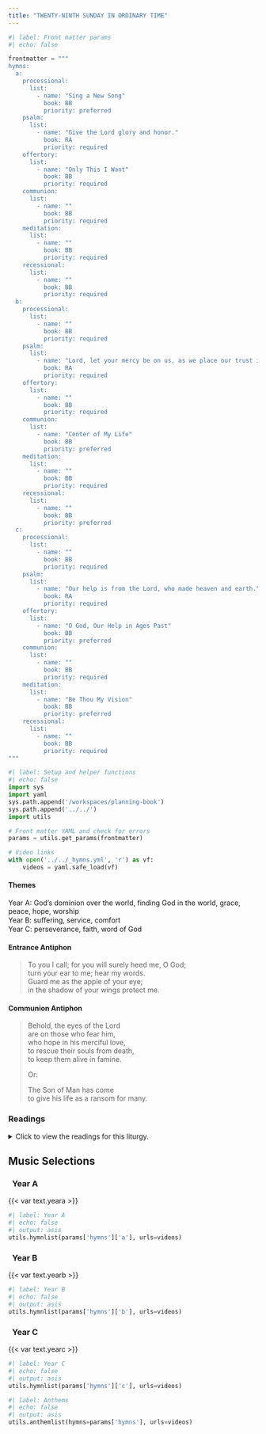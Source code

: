 ```yaml
---
title: "TWENTY-NINTH SUNDAY IN ORDINARY TIME"
---
```


```python
#| label: Front matter params
#| echo: false

frontmatter = """
hymns:
  a:
    processional:
      list:
        - name: "Sing a New Song"
          book: BB
          priority: preferred
    psalm:
      list:
        - name: "Give the Lord glory and honor."
          book: RA
          priority: required
    offertory:
      list:
        - name: "Only This I Want"
          book: BB
          priority: required
    communion:
      list:
        - name: ""
          book: BB
          priority: required
    meditation:
      list:
        - name: ""
          book: BB
          priority: required
    recessional:
      list:
        - name: ""
          book: BB
          priority: required
  b:
    processional:
      list:
        - name: ""
          book: BB
          priority: required
    psalm:
      list:
        - name: "Lord, let your mercy be on us, as we place our trust in you."
          book: RA
          priority: required
    offertory:
      list:
        - name: ""
          book: BB
          priority: required
    communion:
      list:
        - name: "Center of My Life"
          book: BB
          priority: preferred
    meditation:
      list:
        - name: ""
          book: BB
          priority: required
    recessional:
      list:
        - name: ""
          book: BB
          priority: preferred
  c:
    processional:
      list:
        - name: ""
          book: BB
          priority: required
    psalm:
      list:
        - name: "Our help is from the Lord, who made heaven and earth."
          book: RA
          priority: required
    offertory:
      list:
        - name: "O God, Our Help in Ages Past"
          book: BB
          priority: preferred
    communion:
      list:
        - name: ""
          book: BB
          priority: required
    meditation:
      list:
        - name: "Be Thou My Vision"
          book: BB
          priority: preferred
    recessional:
      list:
        - name: ""
          book: BB
          priority: required
"""
```

```python
#| label: Setup and helper functions
#| echo: false
import sys
import yaml
sys.path.append('/workspaces/planning-book')
sys.path.append('../../')
import utils

# Front matter YAML and check for errors
params = utils.get_params(frontmatter)

# Video links
with open('../../_hymns.yml', 'r') as vf:
    videos = yaml.safe_load(vf)
```

:::  {.red}
#### **Themes**
:::

[Year A:]{.red} God’s dominion over the world, finding God in the
world, grace, peace, hope, worship  
[Year B:]{.red} suﬀering, service, comfort  
[Year C:]{.red} perseverance, faith, word of God  

:::  {.red}
#### **Entrance Antiphon**
:::

> To you I call; for you will surely heed me, O God;  
> turn your ear to me; hear my words.  
> Guard me as the apple of your eye;  
> in the shadow of your wings protect me.  

:::  {.red}
#### **Communion Antiphon**
:::

> Behold, the eyes of the Lord  
> are on those who fear him,  
> who hope in his merciful love,  
> to rescue their souls from death,  
> to keep them alive in famine.  
>
> [Or:]{.red}  
> 
> The Son of Man has come  
> to give his life as a ransom for many.  

:::: {.content-visible when-format="html"}
::: {.red}
### Readings
:::

<details>
  <summary>Click to view the readings for this liturgy.</summary>

::: {.red}
### &nbsp; Year A

#### First Reading [Isaiah 45:1, 4-6]{style="float:right" .small}
:::

Thus says the LORD to his anointed, Cyrus,  
whose right hand I grasp,  
subduing nations before him,  
and making kings run in his service,  
opening doors before him  
and leaving the gates unbarred:  
For the sake of Jacob, my servant,  
of Israel, my chosen one,  
I have called you by your name,  
giving you a title, though you knew me not.  
I am the LORD and there is no other,  
there is no God besides me.  
It is I who arm you, though you know me not,  
so that toward the rising and the setting of the sun  
people may know that there is none besides me.  
I am the LORD, there is no other.  

***

::: {.red}
#### Responsorial Psalm [Psalm 96:1, 3, 4-5, 7-8, 9-10]{style="float:right" .small}
:::

**[℟.]{.red}** **Give the Lord glory and honor.**  

Sing to the LORD a new song;  
sing to the LORD, all you lands.  
Tell his glory among the nations;  
among all peoples, his wondrous deeds. **[℟.]{.red}**  

For great is the LORD and highly to be praised;  
awesome is he, beyond all gods.  
For all the gods of the nations are things of nought,  
but the LORD made the heavens. **[℟.]{.red}**  

Give to the LORD, you families of nations,  
give to the LORD glory and praise;  
give to the LORD the glory due his name!  
Bring gifts, and enter his courts. **[℟.]{.red}**  

Worship the LORD, in holy attire;  
tremble before him, all the earth;  
say among the nations: The LORD is king,  
he governs the peoples with equity. **[℟.]{.red}**  

***

::: {.red}
#### Second Reading [1 Thessalonians 1:1-5b]{style="float:right" .small}
:::

Paul, Silvanus, and Timothy to the church of the Thessalonians  
in God the Father and the Lord Jesus Christ:  
grace to you and peace.  
We give thanks to God always for all of you,  
remembering you in our prayers,  
unceasingly calling to mind your work of faith and labor of love  
and endurance in hope of our Lord Jesus Christ,  
before our God and Father,  
knowing, brothers and sisters loved by God,  
how you were chosen.  
For our gospel did not come to you in word alone,  
but also in power and in the Holy Spirit and with much conviction.  

***

::: {.red}
#### Gospel Acclamation [Philippians 2:15d, 16a]{style="float:right" .small}
:::

**[℟.]{.red}** **Alleluia, alleluia.**  
Shine like lights in the world  
as you hold on to the word of life. **[℟.]{.red}**  

***

::: {.red}
#### Gospel [Matthew 22:15-21]{style="float:right" .small}
:::

The Pharisees went off  
and plotted how they might entrap Jesus in speech.  
They sent their disciples to him, with the Herodians, saying,  
"Teacher, we know that you are a truthful man  
and that you teach the way of God in accordance with the truth.  
And you are not concerned with anyone's opinion,  
for you do not regard a person's status.  
Tell us, then, what is your opinion:  
Is it lawful to pay the census tax to Caesar or not?"  
Knowing their malice, Jesus said,  
"Why are you testing me, you hypocrites?  
Show me the coin that pays the census tax."  
Then they handed him the Roman coin.  
He said to them, "Whose image is this and whose inscription?"  
They replied, "Caesar's."  
At that he said to them,  
"Then repay to Caesar what belongs to Caesar  
and to God what belongs to God."  

::: {.centered}
{{< var symbols.cross >}} &nbsp; {{< var symbols.cross >}} &nbsp; {{< var symbols.cross >}}
:::

::: {.red}
### &nbsp; Year B

#### First Reading [Isaiah 53:10-11]{style="float:right" .small}
:::

The LORD was pleased  
&emsp; to crush him in infirmity.  

If he gives his life as an offering for sin,  
&emsp; he shall see his descendants in a long life,  
&emsp; and the will of the LORD shall be accomplished through him.  

Because of his affliction  
&emsp; he shall see the light in fullness of days;  
through his suffering, my servant shall justify many,  
&emsp; and their guilt he shall bear.  

***

::: {.red}
#### Responsorial Psalm [Psalm 33:4-5, 18-19, 20, 22]{style="float:right" .small}
:::

**[℟.]{.red}** **Lord, let your mercy be on us, as we place our trust in you.**  

Upright is the word of the LORD,  
&emsp; and all his works are trustworthy.  
He loves justice and right;  
&emsp; of the kindness of the LORD the earth is full. **[℟.]{.red}**  

See, the eyes of the LORD are upon those who fear him,  
&emsp; upon those who hope for his kindness,  
To deliver them from death  
&emsp; and preserve them in spite of famine. **[℟.]{.red}**  

Our soul waits for the LORD,  
&emsp; who is our help and our shield.  
May your kindness, O LORD, be upon us  
&emsp; who have put our hope in you. **[℟.]{.red}**  

***

::: {.red}
#### Second Reading [Hebrews 4:14-16]{style="float:right" .small}
:::

Brothers and sisters:  
Since we have a great high priest who has passed through the heavens,  
Jesus, the Son of God,  
let us hold fast to our confession.  
For we do not have a high priest  
who is unable to sympathize with our weaknesses,  
but one who has similarly been tested in every way,  
yet without sin.  
So let us confidently approach the throne of grace  
to receive mercy and to find grace for timely help.  

***

::: {.red}
#### Gospel Acclamation [Mark 10:45]{style="float:right" .small}
:::

**[℟.]{.red}** **Alleluia, alleluia.**  
The Son of Man came to serve  
and to give his life as a ransom for many. **[℟.]{.red}**  

***

::: {.red}
#### Gospel [Mark 10:35-45 or 10:42-45]{style="float:right" .small}
:::

James and John, the sons of Zebedee, came to Jesus and said to him,  
"Teacher, we want you to do for us whatever we ask of you."  
He replied, "What do you wish me to do for you?"  
They answered him, "Grant that in your glory  
we may sit one at your right and the other at your left."  
Jesus said to them, "You do not know what you are asking.  
Can you drink the cup that I drink  
or be baptized with the baptism with which I am baptized?"  
They said to him, "We can."  
Jesus said to them, "The cup that I drink, you will drink,  
and with the baptism with which I am baptized, you will be baptized;  
but to sit at my right or at my left is not mine to give  
but is for those for whom it has been prepared."  
When the ten heard this, they became indignant at James and John.  
Jesus summoned them and said to them,  
"You know that those who are recognized as rulers over the Gentiles
lord it over them,  
and their great ones make their authority over them felt.  
But it shall not be so among you.  
Rather, whoever wishes to be great among you will be your servant;  
whoever wishes to be first among you will be the slave of all.  
For the Son of Man did not come to be served  
but to serve and to give his life as a ransom for many."  

[Or:]{.red}  

Jesus summoned the twelve and said to them,  
"You know that those who are recognized as rulers over the Gentiles
lord it over them,  
and their great ones make their authority over them felt.  
But it shall not be so among you.  
Rather, whoever wishes to be great among you will be your servant;  
whoever wishes to be first among you will be the slave of all.  
For the Son of Man did not come to be served  
but to serve and to give his life as a ransom for many."  

::: {.centered}
{{< var symbols.cross >}} &nbsp; {{< var symbols.cross >}} &nbsp; {{< var symbols.cross >}}
:::

::: {.red}
### &nbsp; Year C

#### First Reading [Exodus 17:8-13]{style="float:right" .small}
:::

In those days, Amalek came and waged war against Israel.  
Moses, therefore, said to Joshua,  
"Pick out certain men,  
and tomorrow go out and engage Amalek in battle.  
I will be standing on top of the hill  
with the staff of God in my hand."  
So Joshua did as Moses told him:  
he engaged Amalek in battle  
after Moses had climbed to the top of the hill with Aaron and Hur.  
As long as Moses kept his hands raised up,  
Israel had the better of the fight,  
but when he let his hands rest,  
Amalek had the better of the fight.  
Moses'hands, however, grew tired;  
so they put a rock in place for him to sit on.  
Meanwhile Aaron and Hur supported his hands,  
one on one side and one on the other,  
so that his hands remained steady till sunset.  
And Joshua mowed down Amalek and his people  
with the edge of the sword.  

***

::: {.red}
#### Responsorial Psalm [Psalm 121:1-2, 3-4, 5-6, 7-8]{style="float:right" .small}
:::

**[℟.]{.red}** **Our help is from the Lord, who made heaven and earth.**  

I lift up my eyes toward the mountains;  
whence shall help come to me?  
My help is from the LORD,  
who made heaven and earth. **[℟.]{.red}**  

May he not suffer your foot to slip;  
may he slumber not who guards you:  
indeed he neither slumbers nor sleeps,  
the guardian of Israel. **[℟.]{.red}**  

The LORD is your guardian; the LORD is your shade;  
he is beside you at your right hand.  
The sun shall not harm you by day,  
nor the moon by night. **[℟.]{.red}**  

The LORD will guard you from all evil;  
he will guard your life.  
The LORD will guard your coming and your going,  
both now and forever. **[℟.]{.red}**  

***

::: {.red}
#### Second Reading [2 Timothy 3:14-4:2]{style="float:right" .small}
:::

Beloved:  
Remain faithful to what you have learned and believed,  
because you know from whom you learned it,  
and that from infancy you have known the sacred Scriptures,  
which are capable of giving you wisdom for salvation  
through faith in Christ Jesus.  
All Scripture is inspired by God  
and is useful for teaching, for refutation, for correction,  
and for training in righteousness,  
so that one who belongs to God may be competent,  
equipped for every good work.  

I charge you in the presence of God and of Christ Jesus,  
who will judge the living and the dead,  
and by his appearing and his kingly power:  
proclaim the word;  
be persistent whether it is convenient or inconvenient;  
convince, reprimand, encourage through all patience and teaching.  

***

::: {.red}
#### Gospel Acclamation [Hebrews 4:12]{style="float:right" .small}
:::

**[℟.]{.red}** **Alleluia, alleluia.**  
The word of God is living and effective,  
discerning reflections and thoughts of the heart. **[℟.]{.red}**  

***

::: {.red}
#### Gospel [Luke 18:1-8]{style="float:right" .small}
:::

Jesus told his disciples a parable  
about the necessity for them to pray always without becoming weary.  
He said, "There was a judge in a certain town  
who neither feared God nor respected any human being.  
And a widow in that town used to come to him and say,  
'Render a just decision for me against my adversary.'  
For a long time the judge was unwilling, but eventually he thought,  
'While it is true that I neither fear God nor respect any human being,  
because this widow keeps bothering me  
I shall deliver a just decision for her  
lest she finally come and strike me.'"  
The Lord said, "Pay attention to what the dishonest judge says.  
Will not God then secure the rights of his chosen ones  
who call out to him day and night?  
Will he be slow to answer them?  
I tell you, he will see to it that justice is done for them speedily.  
But when the Son of Man comes, will he find faith on earth?"  

::: {.centered}
{{< var symbols.cross >}} &nbsp; {{< var symbols.cross >}} &nbsp; {{< var symbols.cross >}}
:::

</details>
::::

::: {.red}
## Music Selections
:::

::: {.titlered}
### &nbsp; Year A
:::
{{< var text.yeara >}}

```python
#| label: Year A
#| echo: false
#| output: asis
utils.hymnlist(params['hymns']['a'], urls=videos)
```

::: {.titlered}
### &nbsp; Year B
:::
{{< var text.yearb >}}

```python
#| label: Year B
#| echo: false
#| output: asis
utils.hymnlist(params['hymns']['b'], urls=videos)
```

::: {.titlered}
### &nbsp; Year C
:::
{{< var text.yearc >}}

```python
#| label: Year C
#| echo: false
#| output: asis
utils.hymnlist(params['hymns']['c'], urls=videos)
```


```python
#| label: Anthems
#| echo: false
#| output: asis
utils.anthemlist(hymns=params['hymns'], urls=videos)
```
